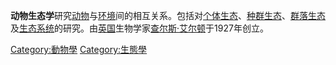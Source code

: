 {{Unreferenced|time=2022-01-18T03:50:59+00:00}}
{{動物學}}
'''动物生态学'''研究[[动物|动物]]与[[环境|环境]]间的相互关系。包括对[[个体生态|个体生态]]、[[种群生态|种群生态]]、[[群落生态|群落生态]]及[[生态系统|生态系统]]的研究。由[[英国|英国]]生物学家[[查尔斯·艾尔顿|查尔斯·艾尔顿]]于1927年创立。

{{生物学}}
[[Category:動物學|Category:動物學]]
[[Category:生態學|Category:生態學]]